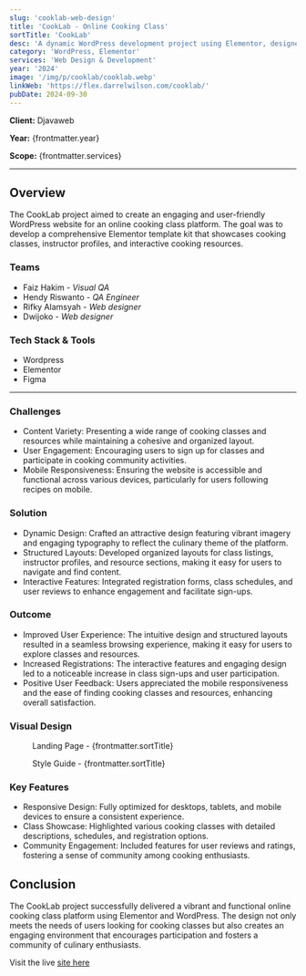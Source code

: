 ```yaml
---
slug: 'cooklab-web-design'
title: 'CookLab - Online Cooking Class'
sortTitle: 'CookLab'
desc: 'A dynamic WordPress development project using Elementor, designed to create an engaging online cooking class template kit for culinary enthusiasts.'
category: 'WordPress, Elementor'
services: 'Web Design & Development'
year: '2024'
image: '/img/p/cooklab/cooklab.webp'
linkWeb: 'https://flex.darrelwilson.com/cooklab/'
pubDate: 2024-09-30
---
```





**Client:** Djavaweb

**Year:** {frontmatter.year}

**Scope:** {frontmatter.services}

---

## Overview

  The CookLab project aimed to create an engaging and user-friendly WordPress website for an online cooking class platform. The goal was to develop a comprehensive Elementor template kit that showcases cooking classes, instructor profiles, and interactive cooking resources.

### Teams

- Faiz Hakim - *Visual QA*
- Hendy Riswanto - *QA Engineer*
- Rifky Alamsyah - *Web designer*
- Dwijoko - *Web designer*

### Tech Stack & Tools

- Wordpress
- Elementor
- Figma

---

### Challenges

  - Content Variety: Presenting a wide range of cooking classes and resources while maintaining a cohesive and organized layout.
  - User Engagement: Encouraging users to sign up for classes and participate in cooking community activities.
  - Mobile Responsiveness: Ensuring the website is accessible and functional across various devices, particularly for users following recipes on mobile.

### Solution

  - Dynamic Design: Crafted an attractive design featuring vibrant imagery and engaging typography to reflect the culinary theme of the platform.
  - Structured Layouts: Developed organized layouts for class listings, instructor profiles, and resource sections, making it easy for users to navigate and find content.
  - Interactive Features: Integrated registration forms, class schedules, and user reviews to enhance engagement and facilitate sign-ups.

### Outcome

  - Improved User Experience: The intuitive design and structured layouts resulted in a seamless browsing experience, making it easy for users to explore classes and resources.
  - Increased Registrations: The interactive features and engaging design led to a noticeable increase in class sign-ups and user participation.
  - Positive User Feedback: Users appreciated the mobile responsiveness and the ease of finding cooking classes and resources, enhancing overall satisfaction.


### Visual Design

<figure>
<Picture
  src={landingPage}
  alt='high fidelity design'
  formats={['avif', 'webp']}
/>
<figcaption class='text-center'>Landing Page - {frontmatter.sortTitle}</figcaption>
</figure>


<figure>
<Picture
  src={styleGuide}
  alt='high fidelity design'
  formats={['avif', 'webp']}
/>
<figcaption class='text-center'>Style Guide - {frontmatter.sortTitle}</figcaption>
</figure>

### Key Features

  - Responsive Design: Fully optimized for desktops, tablets, and mobile devices to ensure a consistent experience.
  - Class Showcase: Highlighted various cooking classes with detailed descriptions, schedules, and registration options.
  - Community Engagement: Included features for user reviews and ratings, fostering a sense of community among cooking enthusiasts.

## Conclusion

  The CookLab project successfully delivered a vibrant and functional online cooking class platform using Elementor and WordPress. The design not only meets the needs of users looking for cooking classes but also creates an engaging environment that encourages participation and fosters a community of culinary enthusiasts.


Visit the live <a href={frontmatter.linkWeb} target='_blank'>site here</a>